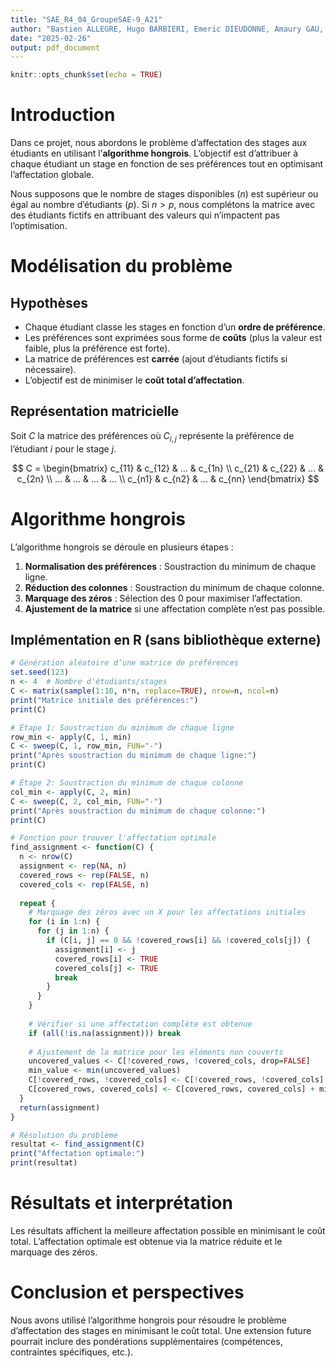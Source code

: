 ```yaml
---
title: "SAE_R4_04_GroupeSAE-9_A21"
author: "Bastien ALLEGRE, Hugo BARBIERI, Emeric DIEUDONNE, Amaury GAU, Louis VICAT"
date: "2025-02-26"
output: pdf_document
---
```


```r
knitr::opts_chunk$set(echo = TRUE)
```
# Introduction

Dans ce projet, nous abordons le problème d’affectation des stages aux étudiants en utilisant l’**algorithme hongrois**. L’objectif est d’attribuer à chaque étudiant un stage en fonction de ses préférences tout en optimisant l’affectation globale.

Nous supposons que le nombre de stages disponibles ($n$) est supérieur ou égal au nombre d’étudiants ($p$). Si $n > p$, nous complétons la matrice avec des étudiants fictifs en attribuant des valeurs qui n’impactent pas l’optimisation.

# Modélisation du problème

## Hypothèses
- Chaque étudiant classe les stages en fonction d’un **ordre de préférence**.
- Les préférences sont exprimées sous forme de **coûts** (plus la valeur est faible, plus la préférence est forte).
- La matrice de préférences est **carrée** (ajout d’étudiants fictifs si nécessaire).
- L’objectif est de minimiser le **coût total d’affectation**.

## Représentation matricielle
Soit $C$ la matrice des préférences où $C_{i,j}$ représente la préférence de l’étudiant $i$ pour le stage $j$.

$$
C = \begin{bmatrix} 
c_{11} & c_{12} & ... & c_{1n} \\
c_{21} & c_{22} & ... & c_{2n} \\
... & ... & ... & ... \\
c_{n1} & c_{n2} & ... & c_{nn} 
\end{bmatrix}
$$

# Algorithme hongrois

L’algorithme hongrois se déroule en plusieurs étapes :

1. **Normalisation des préférences** : Soustraction du minimum de chaque ligne.
2. **Réduction des colonnes** : Soustraction du minimum de chaque colonne.
3. **Marquage des zéros** : Sélection des 0 pour maximiser l’affectation.
4. **Ajustement de la matrice** si une affectation complète n’est pas possible.

## Implémentation en R (sans bibliothèque externe)

```r
# Génération aléatoire d’une matrice de préférences
set.seed(123)
n <- 4  # Nombre d'étudiants/stages
C <- matrix(sample(1:10, n*n, replace=TRUE), nrow=n, ncol=n)
print("Matrice initiale des préférences:")
print(C)

# Étape 1: Soustraction du minimum de chaque ligne
row_min <- apply(C, 1, min)
C <- sweep(C, 1, row_min, FUN="-")
print("Après soustraction du minimum de chaque ligne:")
print(C)

# Étape 2: Soustraction du minimum de chaque colonne
col_min <- apply(C, 2, min)
C <- sweep(C, 2, col_min, FUN="-")
print("Après soustraction du minimum de chaque colonne:")
print(C)

# Fonction pour trouver l'affectation optimale
find_assignment <- function(C) {
  n <- nrow(C)
  assignment <- rep(NA, n)
  covered_rows <- rep(FALSE, n)
  covered_cols <- rep(FALSE, n)
  
  repeat {
    # Marquage des zéros avec un X pour les affectations initiales
    for (i in 1:n) {
      for (j in 1:n) {
        if (C[i, j] == 0 && !covered_rows[i] && !covered_cols[j]) {
          assignment[i] <- j
          covered_rows[i] <- TRUE
          covered_cols[j] <- TRUE
          break
        }
      }
    }
    
    # Vérifier si une affectation complète est obtenue
    if (all(!is.na(assignment))) break
    
    # Ajustement de la matrice pour les éléments non couverts
    uncovered_values <- C[!covered_rows, !covered_cols, drop=FALSE]
    min_value <- min(uncovered_values)
    C[!covered_rows, !covered_cols] <- C[!covered_rows, !covered_cols] - min_value
    C[covered_rows, covered_cols] <- C[covered_rows, covered_cols] + min_value
  }
  return(assignment)
}

# Résolution du problème
resultat <- find_assignment(C)
print("Affectation optimale:")
print(resultat)
```

# Résultats et interprétation

Les résultats affichent la meilleure affectation possible en minimisant le coût total. L'affectation optimale est obtenue via la matrice réduite et le marquage des zéros.

# Conclusion et perspectives

Nous avons utilisé l’algorithme hongrois pour résoudre le problème d’affectation des stages en minimisant le coût total. Une extension future pourrait inclure des pondérations supplémentaires (compétences, contraintes spécifiques, etc.).

